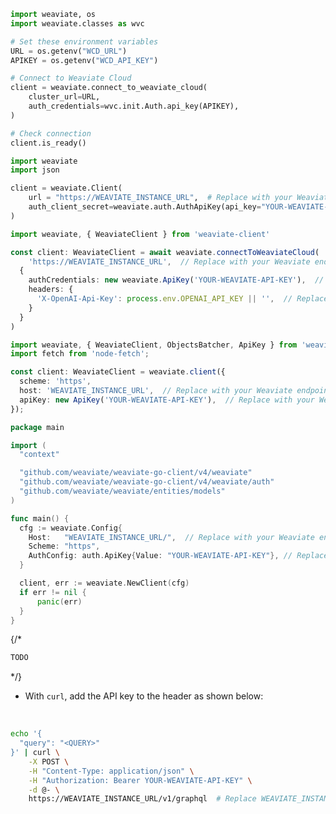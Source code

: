 
<Tabs groupId="languages">
<TabItem value="py" label="Python Client v4">

```python
import weaviate, os
import weaviate.classes as wvc

# Set these environment variables
URL = os.getenv("WCD_URL")
APIKEY = os.getenv("WCD_API_KEY")

# Connect to Weaviate Cloud
client = weaviate.connect_to_weaviate_cloud(
    cluster_url=URL,
    auth_credentials=wvc.init.Auth.api_key(APIKEY),
)

# Check connection
client.is_ready()
```

</TabItem>
<TabItem value="py3" label="Python Client v3">

```python
import weaviate
import json

client = weaviate.Client(
    url = "https://WEAVIATE_INSTANCE_URL",  # Replace with your Weaviate endpoint
    auth_client_secret=weaviate.auth.AuthApiKey(api_key="YOUR-WEAVIATE-API-KEY"),  # Replace with your Weaviate instance API key
)
```

</TabItem>
<TabItem value="js" label="JS/TS Client v3">

```ts
import weaviate, { WeaviateClient } from 'weaviate-client'

const client: WeaviateClient = await weaviate.connectToWeaviateCloud(
    'https://WEAVIATE_INSTANCE_URL',  // Replace with your Weaviate endpoint
  {
    authCredentials: new weaviate.ApiKey('YOUR-WEAVIATE-API-KEY'),  // Replace with your Weaviate instance API key
    headers: {
      'X-OpenAI-Api-Key': process.env.OPENAI_API_KEY || '',  // Replace with your inference API key
    }
  }
)

```

</TabItem>

<TabItem value="js2" label="JS/TS Client v2">

```ts
import weaviate, { WeaviateClient, ObjectsBatcher, ApiKey } from 'weaviate-ts-client';
import fetch from 'node-fetch';

const client: WeaviateClient = weaviate.client({
  scheme: 'https',
  host: 'WEAVIATE_INSTANCE_URL',  // Replace with your Weaviate endpoint
  apiKey: new ApiKey('YOUR-WEAVIATE-API-KEY'),  // Replace with your Weaviate instance API key
});
```

</TabItem>
<TabItem value="go" label="Go">

```go
package main

import (
  "context"

  "github.com/weaviate/weaviate-go-client/v4/weaviate"
  "github.com/weaviate/weaviate-go-client/v4/weaviate/auth"
  "github.com/weaviate/weaviate/entities/models"
)

func main() {
  cfg := weaviate.Config{
    Host:   "WEAVIATE_INSTANCE_URL/",  // Replace with your Weaviate endpoint
    Scheme: "https",
    AuthConfig: auth.ApiKey{Value: "YOUR-WEAVIATE-API-KEY"}, // Replace with your Weaviate instance API key
  }

  client, err := weaviate.NewClient(cfg)
  if err != nil {
      panic(err)
  }
}
```

</TabItem>
{/* <TabItem value="java" label="Java">

```java
TODO
```

</TabItem> */}
<TabItem value="curl" label="Curl">

- With `curl`, add the API key to the header as shown below:
<br/>

```bash
echo '{
  "query": "<QUERY>"
}' | curl \
    -X POST \
    -H "Content-Type: application/json" \
    -H "Authorization: Bearer YOUR-WEAVIATE-API-KEY" \
    -d @- \
    https://WEAVIATE_INSTANCE_URL/v1/graphql  # Replace WEAVIATE_INSTANCE_URL with your instance URL
```

</TabItem>
</Tabs>
